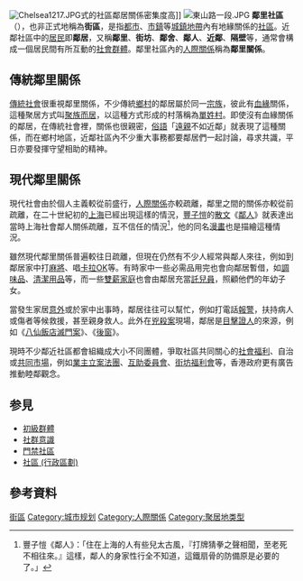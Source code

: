 {{redirect|鄰居}}
{{otheruse|街區}}
{{Expert|time=2015-12-14T03:53:28+00:00}}
[[File:Chelsea1217.JPG|thumb]]式的社區鄰居關係密集度高]]
[[File:東山路一段.JPG|thumb]]
'''鄰里社區'''（{{lang-en|Neighborhood}}），也非正式地稱為'''街區'''，是指[[都市|都市]]、[[市鎮|市鎮]]等[[市区|城鎮地帶]]內有地緣關係的[[社區|社區]]。近鄰社區中的[[居民|居民]]即'''鄰居'''，又稱'''鄰里'''、'''街坊'''、'''鄰舍'''、'''鄰人'''、'''近鄰'''、'''隔壁'''等，通常會構成一個居民間有所互動的[[社會群體|社會群體]]。鄰里社區內的[[人際關係|人際關係]]稱為'''鄰里關係'''。

==傳統鄰里關係==
[[傳統社會|傳統社會]]很重視鄰里關係，不少傳統[[鄉村|鄉村]]的鄰居屬於同一[[宗族|宗族]]，彼此有[[血緣|血緣]]關係，這種聚居方式叫[[聚族而居|聚族而居]]，以這種方式形成的村落稱為[[單姓村|單姓村]]。即使沒有血緣關係的鄰居，在傳統社會裡，關係也很親密，[[俗語|俗語]]「[[遠親|遠親]]不如近鄰」就表現了這種關係，而在鄉村地區，近鄰社區內不少重大事務都要鄰居們一起討論，尋求共識，平日亦要發揮守望相助的精神。

==現代鄰里關係==
現代社會由於個人主義較從前盛行，[[人際關係|人際關係]]亦較疏離，鄰里之間的關係亦較從前疏離，在二十世紀初的[[上海|上海]]已經出現這樣的情況，[[豐子愷|豐子愷]]的[[散文|散文]]《[[鄰人_(散文)|鄰人]]》就表達出當時上海社會鄰人關係疏離，互不信任的情況<ref>豐子愷《鄰人》：「住在上海的人有些兒太古風，『打牌猜拳之聲相聞，至老死不相往來。』這樣，鄰人的身家性行全不知道，這鐵扇骨的防備原是必要的了。」</ref>，他的同名[[漫畫|漫畫]]也是描繪這種情況。

雖然現代鄰里關係普遍較往日疏離，但現在仍然有不少人經常與鄰人來往，例如到鄰居家中打[[麻將|麻將]]、唱[[卡拉OK|卡拉OK]]等。有時家中一些必需品用完也會向鄰居暫借，如[[調味品|調味品]]、[[清潔用品|清潔用品]]等，而一些[[雙薪家庭|雙薪家庭]]也會由鄰居充當[[託兒員|託兒員]]，照顧他們的年幼子女。

當發生家居[[意外|意外]]或於家中出事時，鄰居往往可以幫忙，例如打電話[[報警|報警]]，扶持病人或傷者等候救援，甚至親身救人。此外在[[兇殺案|兇殺案]]現場，鄰居是[[證人|目擊證人]]的來源，例如《[[八仙飯店滅門案|八仙飯店滅門案]]》、《[[後窗|後窗]]》。

現時不少鄰近社區都會組織成大小不同團體，爭取社區共同關心的[[社會福利|社會福利]]、自治或[[共同市場|共同市場]]，例如[[業主立案法團|業主立案法團]]、[[互助委員會|互助委員會]]、[[街坊福利會|街坊福利會]]等，香港政府更有廣告推動睦鄰觀念。

==参見==
* [[初級群體|初級群體]]
* [[社群意識|社群意識]]
* [[門禁社區|門禁社區]]
* [[社區_(行政區劃)|社區 (行政區劃)]]

== 參考資料 ==
{{reflist}}

{{城市与区域规划}}

[[Category:街區|]]
[[Category:城市规划|Category:城市规划]]
[[Category:人際關係|Category:人際關係]]
[[Category:聚居地类型|Category:聚居地类型]]